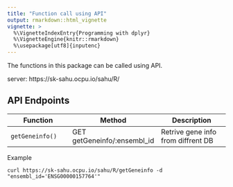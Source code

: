 ```yaml
---
title: "Function call using API"
output: rmarkdown::html_vignette
vignette: >
  %\VignetteIndexEntry{Programming with dplyr}
  %\VignetteEngine{knitr::rmarkdown}
  %\usepackage[utf8]{inputenc}
---
```


The functions in this package can be called using API.

server: https://sk-sahu.ocpu.io/sahu/R/

## API Endpoints

| Function | Method | Description | 
|----------|--------|-------------|
| `getGeneinfo()` |GET getGeneinfo/:ensembl_id | Retrive gene info from diffrent DB |

Example
```
curl https://sk-sahu.ocpu.io/sahu/R/getGeneinfo -d "ensembl_id='ENSG00000157764'"
```
